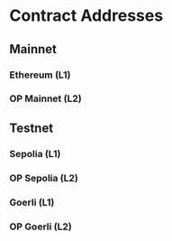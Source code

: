 
# Contract Addresses

## Mainnet

### Ethereum (L1)

<L1ContractTable chain="10" explorer="1" />

### OP Mainnet (L2)

<L2ContractTable chain="10" />

## Testnet

### Sepolia (L1)

<L1ContractTable chain="11155420" explorer="11155111" />

### OP Sepolia (L2)

<L2ContractTable chain="11155420" />

### Goerli (L1)

<L1ContractTable chain="420" explorer="5" />

### OP Goerli (L2)

<L2ContractTable chain="420" />
